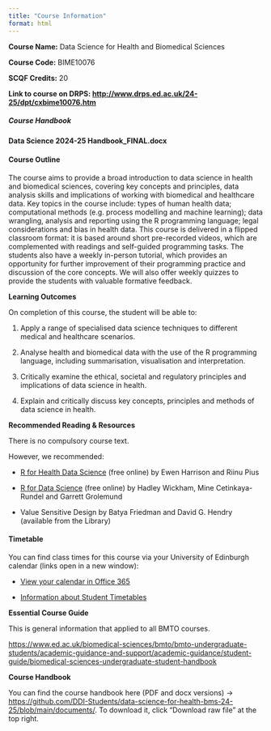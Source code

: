 ```yaml
---
title: "Course Information"
format: html
---
```


**Course Name:** Data Science for Health and Biomedical Sciences

**Course Code:** BIME10076

**SCQF Credits:** 20

**Link to course on DRPS: <http://www.drps.ed.ac.uk/24-25/dpt/cxbime10076.htm>**

##### **Course Handbook**
**Data Science 2024-25 Handbook_FINAL.docx**

#### **Course Outline**

The course aims to provide a broad introduction to data science in health and biomedical sciences, covering key concepts and principles, data analysis skills and implications of working with biomedical and healthcare data. Key topics in the course include: types of human health data; computational methods (e.g. process modelling and machine learning); data wrangling, analysis and reporting using the R programming language; legal considerations and bias in health data. This course is delivered in a flipped classroom format: it is based around short pre-recorded videos, which are complemented with readings and self-guided programming tasks. The students also have a weekly in-person tutorial, which provides an opportunity for further improvement of their programming practice and discussion of the core concepts. We will also offer weekly quizzes to provide the students with valuable formative feedback.

**Learning Outcomes**

On completion of this course, the student will be able to:

1.  Apply a range of specialised data science techniques to different medical and healthcare scenarios.

2.  Analyse health and biomedical data with the use of the R programming language, including summarisation, visualisation and interpretation.

3.  Critically examine the ethical, societal and regulatory principles and implications of data science in health.

4.  Explain and critically discuss key concepts, principles and methods of data science in health.

**Recommended Reading & Resources**

There is no compulsory course text.

However, we recommended:

-   [R for Health Data Science](https://argoshare.is.ed.ac.uk/healthyr_book/) (free online) by Ewen Harrison and Riinu Pius

-   [R for Data Science](https://r4ds.hadley.nz/) (free online) by Hadley Wickham, Mine Cetinkaya-Rundel and Garrett Grolemund

-   Value Sensitive Design by Batya Friedman and David G. Hendry (available from the Library)

#### **Timetable**

You can find class times for this course via your University of Edinburgh calendar (links open in a new window):

-   [View your calendar in Office 365](https://edadfed.ed.ac.uk/adfs/ls/?RedirectToIdentityProvider=https%3a%2f%2fidp.ed.ac.uk%2fshibboleth&username=&wa=wsignin1.0&wtrealm=urn%3afederation%3aMicrosoftOnline&wctx=wa%3Dwsignin1.0%26whr%3Dhttps:%252f%252fedadfed.ed.ac.uk%252fadfs%252fls%26wreply%3dhttps:%252f%252foutlook.com%252fowa%252f%253frealm%253ded.ac.uk%2526path%253d%252fcalendar%252fview%252fWorkWeek)

-   [Information about Student Timetables](https://edin.ac/student-timetables)

**Essential Course Guide**

This is general information that applied to all BMTO courses.

<https://www.ed.ac.uk/biomedical-sciences/bmto/bmto-undergraduate-students/academic-guidance-and-support/academic-guidance/student-guide/biomedical-sciences-undergraduate-student-handbook>

**Course Handbook**

You can find the course handbook here (PDF and docx versions) -\> <https://github.com/DDI-Students/data-science-for-health-bms-24-25/blob/main/documents/>. To download it, click "Download raw file" at the top right.
